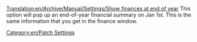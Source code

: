 [[Translation:en/Archive/Manual/Settings/Show finances at end of year]]
This option will pop up an end-of-year financial summary on Jan 1st.  This is the same information that you get in the finance window.


[[Category:en/Patch Settings]]
